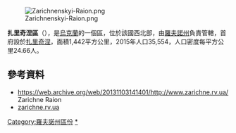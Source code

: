 [[Image:Zarichnenskyi-Raion.png|right]]

'''扎里奇涅區'''（{{lang-uk|Зарічненський район}}），是[[烏克蘭|烏克蘭]]的一個區，位於該國西北部，由[[羅夫諾州|羅夫諾州]]負責管轄，首府設於[[扎里奇涅|扎里奇涅]]，面積1,442平方公里，2015年人口35,554，人口密度每平方公里24.66人。

==參考資料==
* https://web.archive.org/web/20131103141401/http://www.zarichne.rv.ua/ Zarichne Raion
* [https://web.archive.org/web/20131103141401/http://www.zarichne.rv.ua/ zarichne.rv.ua] {{uk icon}}

{{DEFAULTSORT:Зарічненський район}}
[[Category:羅夫諾州區份|Category:羅夫諾州區份]]
[[Category:扎里奇涅區|*]]

{{Rivne-geo-stub}}